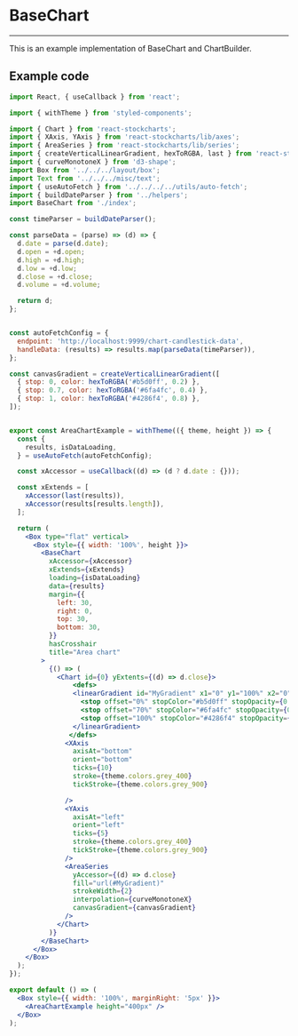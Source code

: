 
<Meta title='Financial/Charts' component={BaseChart} />

# BaseChart
<hr />

This is an example implementation of BaseChart and ChartBuilder.

<Preview withSource="none">
  <Story name="BaseChart">
    <BaseChartTemplate />
  </Story>
</Preview>

## Example code

```jsx
import React, { useCallback } from 'react';

import { withTheme } from 'styled-components';

import { Chart } from 'react-stockcharts';
import { XAxis, YAxis } from 'react-stockcharts/lib/axes';
import { AreaSeries } from 'react-stockcharts/lib/series';
import { createVerticalLinearGradient, hexToRGBA, last } from 'react-stockcharts/lib/utils';
import { curveMonotoneX } from 'd3-shape';
import Box from '../../../layout/box';
import Text from '../../../misc/text';
import { useAutoFetch } from '../../../../utils/auto-fetch';
import { buildDateParser } from '../helpers';
import BaseChart from './index';

const timeParser = buildDateParser();

const parseData = (parse) => (d) => {
  d.date = parse(d.date);
  d.open = +d.open;
  d.high = +d.high;
  d.low = +d.low;
  d.close = +d.close;
  d.volume = +d.volume;

  return d;
};


const autoFetchConfig = {
  endpoint: 'http://localhost:9999/chart-candlestick-data',
  handleData: (results) => results.map(parseData(timeParser)),
};

const canvasGradient = createVerticalLinearGradient([
  { stop: 0, color: hexToRGBA('#b5d0ff', 0.2) },
  { stop: 0.7, color: hexToRGBA('#6fa4fc', 0.4) },
  { stop: 1, color: hexToRGBA('#4286f4', 0.8) },
]);


export const AreaChartExample = withTheme(({ theme, height }) => {
  const {
    results, isDataLoading,
  } = useAutoFetch(autoFetchConfig);

  const xAccessor = useCallback((d) => (d ? d.date : {}));

  const xExtends = [
    xAccessor(last(results)),
    xAccessor(results[results.length]),
  ];

  return (
    <Box type="flat" vertical>
      <Box style={{ width: '100%', height }}>
        <BaseChart
          xAccessor={xAccessor}
          xExtends={xExtends}
          loading={isDataLoading}
          data={results}
          margin={{
            left: 30,
            right: 0,
            top: 30,
            bottom: 30,
          }}
          hasCrosshair
          title="Area chart"
        >
          {() => (
            <Chart id={0} yExtents={(d) => d.close}>
              	<defs>
                <linearGradient id="MyGradient" x1="0" y1="100%" x2="0" y2="0%">
                  <stop offset="0%" stopColor="#b5d0ff" stopOpacity={0.2} />
                  <stop offset="70%" stopColor="#6fa4fc" stopOpacity={0.4} />
                  <stop offset="100%" stopColor="#4286f4" stopOpacity={0.8} />
                </linearGradient>
               </defs>
              <XAxis
                axisAt="bottom"
                orient="bottom"
                ticks={10}
                stroke={theme.colors.grey_400}
                tickStroke={theme.colors.grey_900}

              />
              <YAxis
                axisAt="left"
                orient="left"
                ticks={5}
                stroke={theme.colors.grey_400}
                tickStroke={theme.colors.grey_900}
              />
              <AreaSeries
                yAccessor={(d) => d.close}
                fill="url(#MyGradient)"
                strokeWidth={2}
                interpolation={curveMonotoneX}
                canvasGradient={canvasGradient}
              />
            </Chart>
          )}
        </BaseChart>
      </Box>
    </Box>
  );
});

export default () => (
  <Box style={{ width: '100%', marginRight: '5px' }}>
    <AreaChartExample height="400px" />
  </Box>
);
```
